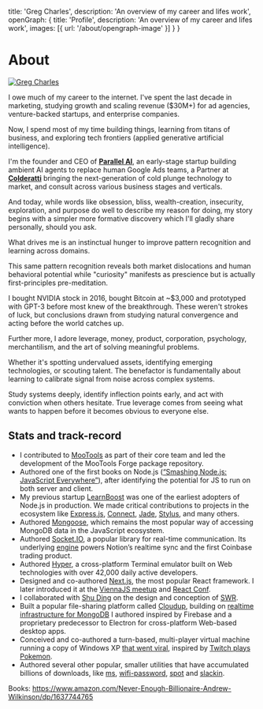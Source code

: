 
  title: 'Greg Charles',
  description: 'An overview of my career and lifes work',
  openGraph: {
    title: 'Profile',
    description: 'An overview of my career and lifes work',
    images: [{ url: '/about/opengraph-image' }]
  }
}

# About

<a href="https://x.com/gcharles10x" target="_blank">
  <Image
    src="/images/gregrc_profile_image.jpeg"
    alt="Greg Charles"
    className="rounded-full bg-gray-100 block mt-2 mb-5 mx-auto sm:float-right sm:ml-5 sm:mb-5 grayscale hover:grayscale-0"
    unoptimized
    width={160}
    height={160}
    priority
  />
</a>


I owe much of my career to the internet. I've spent the last decade in marketing, studying growth and scaling revenue ($30M+) for ad agencies, venture-backed startups, and enterprise companies. 

Now, I spend most of my time building things, learning from titans of business, and exploring tech frontiers (applied generative artificial intelligence). 

I'm the founder and CEO of **[Parallel AI](https://withparallel.ai)**, an early-stage startup building ambient AI agents to replace human Google Ads teams, a Partner at **[Colderatti](https://colderatti.com)** bringing the next-generation of cold plunge technology to market, and consult across various business stages and verticals.

And today, while words like obsession, bliss, wealth-creation, insecurity, exploration, and purpose do well to describe my reason for doing, my story begins with a simpler more formative discovery which I'll gladly share personally, should you ask.

What drives me is an instinctual hunger to improve pattern recognition and learning across domains. 

This same pattern recognition reveals both market dislocations and human behavioral potential while "curiosity" manifests as prescience but is actually first-principles pre-meditation.

I bought NVIDIA stock in 2016, bought Bitcoin at ~$3,000 and prototyped with GPT-3 before most knew of the breakthrough. These weren't strokes of luck, but conclusions drawn from studying natural convergence and acting before the world catches up. 

Further more, I adore leverage, money, product, corporation, psychology, merchantilism, and the art of solving meaningful problems. 

Whether it's spotting undervalued assets, identifying emerging technologies, or scouting talent. The benefactor is fundamentally about learning to calibrate signal from noise across complex systems.

Study systems deeply, identify inflection points early, and act with conviction when others hesitate. True leverage comes from seeing what wants to happen before it becomes obvious to everyone else.



## Stats and track-record

- I contributed to [MooTools](https://en.wikipedia.org/wiki/MooTools) as part of their core team and led the development of the MooTools Forge package repository.
- Authored one of the first books on Node.js ([&ldquo;Smashing Node.js: JavaScript Everywhere&rdquo;](https://www.amazon.com/Smashing-Node-js-JavaScript-Guillermo-Rauch/dp/1119962595)), after identifying the potential for JS to run on both server and client.
- My previous startup [LearnBoost](https://learnboost.com/) was one of the earliest adopters of Node.js in production. We made critical contributions to projects in the ecosystem like [Express.js](https://expressjs.com/), [Connect](https://github.com/senchalabs/connect), [Jade](https://github.com/dscape/jade), [Stylus](https://stylus-lang.com/), and many others.
- Authored [Mongoose](https://mongoosejs.com/), which remains the most popular way of accessing MongoDB data in the JavaScript ecosystem.
- Authored [Socket.IO](https://socket.io), a popular library for real-time communication. Its underlying [engine](https://github.com/socketio/engine.io) powers Notion&rsquo;s realtime sync and the first Coinbase trading product.
- Authored [Hyper](https://github.com/vercel/hyper), a cross-platform Terminal emulator built on Web technologies with over 42,000 daily active developers.
- Designed and co-authored [Next.js](https://nextjs.org/), the most popular React framework. I later introduced it at the [ViennaJS meetup](https://www.youtube.com/watch?v=MxFfUs6sYnw) and [React Conf](https://www.youtube.com/watch?v=evaMpdSiZKk).
- I collaborated with [Shu Ding](https://shud.in/) on the design and conception of [SWR](https://swr.vercel.app/).
- Built a popular file-sharing platform called [Cloudup](https://techcrunch.com/2013/06/21/cloudup-is-a-fast-dead-simple-way-to-share-and-view-files-on-any-platform-without-the-folders/), building on [realtime infrastructure for MongoDB](https://github.com/Automattic/mydb) I authored inspired by Firebase and a proprietary predecessor to Electron for cross-platform Web-based desktop apps.
- Conceived and co-authored a turn-based, multi-player virtual machine running a copy of Windows XP [that went viral](https://www.dailydot.com/debug/windows-xp-virtual-machine/), inspired by [Twitch plays Pokemon](https://en.wikipedia.org/wiki/Twitch_Plays_Pok%C3%A9mon).
- Authored several other popular, smaller utilities that have accumulated billions of downloads, like [ms](https://github.com/vercel/ms), [wifi-password](https://github.com/rauchg/wifi-password), [spot](https://github.com/rauchg/spot) and [slackin](https://github.com/rauchg/slackin).


Books:
https://www.amazon.com/Never-Enough-Billionaire-Andrew-Wilkinson/dp/1637744765